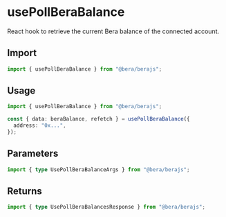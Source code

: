 # usePollBeraBalance

React hook to retrieve the current Bera balance of the connected account.

## Import

```ts twoslash
import { usePollBeraBalance } from "@bera/berajs";
```

## Usage

```ts twoslash [example.ts]
import { usePollBeraBalance } from "@bera/berajs";

const { data: beraBalance, refetch } = usePollBeraBalance({
  address: "0x...",
});

```

## Parameters

```ts twoslash
import { type UsePollBeraBalanceArgs } from "@bera/berajs";
```

## Returns

```ts twoslash
import { type UsePollBeraBalancesResponse } from "@bera/berajs";
```
